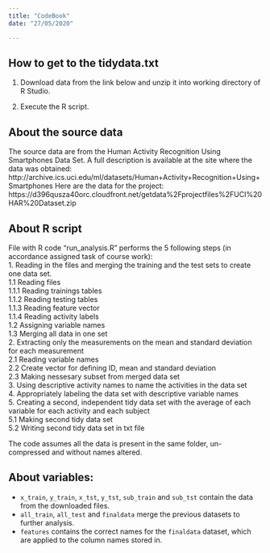 ```yaml
---
title: "CodeBook"
date: "27/05/2020"

---
```


## How to get to the tidydata.txt
1. Download data from the link below and unzip it into working directory of R Studio. 

2. Execute the R script.

## About the source data
The source data are from the Human Activity Recognition Using Smartphones Data Set. A full description is available at the site where the data was obtained:
http://archive.ics.uci.edu/ml/datasets/Human+Activity+Recognition+Using+Smartphones
Here are the data for the project: https://d396qusza40orc.cloudfront.net/getdata%2Fprojectfiles%2FUCI%20HAR%20Dataset.zip 

## About R script
File with R code "run_analysis.R" performs the 5 following steps (in accordance assigned task of course work):   
1. Reading in the files and merging the training and the test sets to create one data set.   
  1.1 Reading files    
    1.1.1 Reading trainings tables   
    1.1.2 Reading testing tables   
    1.1.3 Reading feature vector   
    1.1.4 Reading activity labels   
  1.2 Assigning variable names   
  1.3 Merging all data in one set   
2. Extracting only the measurements on the mean and standard deviation for each measurement   
  2.1 Reading variable names  
  2.2 Create vector for defining ID, mean and standard deviation   
  2.3 Making nessesary subset from merged data set   
3. Using descriptive activity names to name the activities in the data set   
4. Appropriately labeling the data set with descriptive variable names   
5. Creating a second, independent tidy data set with the average of each variable for each activity and each subject   
  5.1 Making second tidy data set   
  5.2 Writing second tidy data set in txt file   

The code assumes all the data is present in the same folder, un-compressed and without names altered.

## About variables:   
* `x_train`, `y_train`, `x_tst`, `y_tst`, `sub_train` and `sub_tst` contain the data from the downloaded files.
* `all_train`, `all_test` and `finaldata` merge the previous datasets to further analysis.
* `features` contains the correct names for the `finaldata` dataset, which are applied to the column names stored in.
